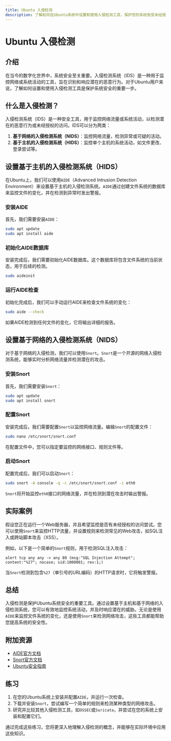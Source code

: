 ```yaml
---
title: Ubuntu 入侵检测
description: 了解如何在Ubuntu系统中设置和使用入侵检测工具，保护您的系统免受未经授权的访问和恶意活动。
---
```


# Ubuntu 入侵检测

## 介绍

在当今的数字化世界中，系统安全至关重要。入侵检测系统（IDS）是一种用于监控网络或系统活动的工具，旨在识别和响应潜在的恶意行为。对于Ubuntu用户来说，了解如何设置和使用入侵检测工具是保护系统安全的重要一步。

## 什么是入侵检测？

入侵检测系统（IDS）是一种安全工具，用于监控网络流量或系统活动，以检测潜在的恶意行为或未经授权的访问。IDS可以分为两类：

1. **基于网络的入侵检测系统（NIDS）**：监控网络流量，检测异常或可疑的活动。
2. **基于主机的入侵检测系统（HIDS）**：监控单个主机的系统活动，如文件更改、登录尝试等。

## 设置基于主机的入侵检测系统（HIDS）

在Ubuntu上，我们可以使用`AIDE`（Advanced Intrusion Detection Environment）来设置基于主机的入侵检测系统。`AIDE`通过创建文件系统的数据库来监控文件的变化，并在检测到异常时发出警报。

### 安装AIDE

首先，我们需要安装`AIDE`：

```bash
sudo apt update
sudo apt install aide
```

### 初始化AIDE数据库

安装完成后，我们需要初始化AIDE数据库。这个数据库将包含文件系统的当前状态，用于后续的检测。

```bash
sudo aideinit
```

### 运行AIDE检查

初始化完成后，我们可以手动运行AIDE来检查文件系统的变化：

```bash
sudo aide --check
```

如果AIDE检测到任何文件的变化，它将输出详细的报告。

## 设置基于网络的入侵检测系统（NIDS）

对于基于网络的入侵检测，我们可以使用`Snort`。`Snort`是一个开源的网络入侵检测系统，能够实时分析网络流量并检测潜在的攻击。

### 安装Snort

首先，我们需要安装`Snort`：

```bash
sudo apt update
sudo apt install snort
```

### 配置Snort

安装完成后，我们需要配置`Snort`以监控网络流量。编辑`Snort`的配置文件：

```bash
sudo nano /etc/snort/snort.conf
```

在配置文件中，您可以指定要监控的网络接口、规则文件等。

### 启动Snort

配置完成后，我们可以启动`Snort`：

```bash
sudo snort -A console -q -c /etc/snort/snort.conf -i eth0
```

`Snort`将开始监控`eth0`接口的网络流量，并在检测到潜在攻击时输出警报。

## 实际案例

假设您正在运行一个Web服务器，并且希望监控是否有未经授权的访问尝试。您可以使用`Snort`来监控HTTP流量，并设置规则来检测常见的Web攻击，如SQL注入或跨站脚本攻击（XSS）。

例如，以下是一个简单的`Snort`规则，用于检测SQL注入攻击：

```plaintext
alert tcp any any -> any 80 (msg:"SQL Injection Attempt"; content:"%27"; nocase; sid:1000001; rev:1;)
```

当`Snort`检测到包含`%27`（单引号的URL编码）的HTTP请求时，它将触发警报。

## 总结

入侵检测是保护Ubuntu系统安全的重要工具。通过设置基于主机和基于网络的入侵检测系统，您可以有效地监控系统活动，并及时响应潜在的威胁。无论是使用`AIDE`来监控文件系统的变化，还是使用`Snort`来检测网络攻击，这些工具都能帮助您提高系统的安全性。

## 附加资源

- [AIDE官方文档](https://aide.github.io/)
- [Snort官方文档](https://www.snort.org/)
- [Ubuntu安全指南](https://ubuntu.com/security)

## 练习

1. 在您的Ubuntu系统上安装并配置`AIDE`，并运行一次检查。
2. 下载并安装`Snort`，尝试编写一个简单的规则来检测某种类型的网络攻击。
3. 研究并比较其他入侵检测工具，如`OSSEC`或`Suricata`，并尝试在您的系统上安装和配置它们。

通过完成这些练习，您将更深入地理解入侵检测的概念，并能够在实际环境中应用这些知识。